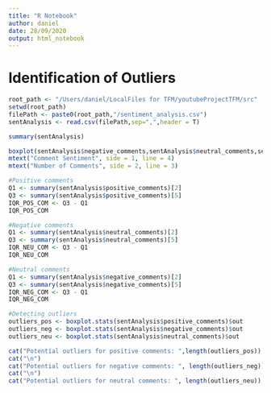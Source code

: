 ```yaml
---
title: "R Notebook"
author: daniel
date: 28/09/2020
output: html_notebook
---
```


# Identification of Outliers
```r
root_path <- "/Users/daniel/LocalFiles for TFM/youtubeProjectTFM/src"
setwd(root_path)
filePath <- paste0(root_path,"/sentiment_analysis.csv")
sentAnalysis <- read.csv(filePath,sep=",",header = T)

summary(sentAnalysis)
```
```r
boxplot(sentAnalysis$negative_comments,sentAnalysis$neutral_comments,sentAnalysis$positive_comments, names = c("Negative","Neutral","Positive"),las = 2, col = c("royalblue","lightgreen","orange"))
mtext("Comment Sentiment", side = 1, line = 4)
mtext("Number of Comments", side = 2, line = 3)
```
```r
#Positive comments
Q1 <- summary(sentAnalysis$positive_comments)[2]
Q3 <- summary(sentAnalysis$positive_comments)[5]
IQR_POS_COM <- Q3 - Q1
IQR_POS_COM

#Negative comments
Q1 <- summary(sentAnalysis$neutral_comments)[2]
Q3 <- summary(sentAnalysis$neutral_comments)[5]
IQR_NEU_COM <- Q3 - Q1
IQR_NEU_COM

#Neutral comments
Q1 <- summary(sentAnalysis$negative_comments)[2]
Q3 <- summary(sentAnalysis$negative_comments)[5]
IQR_NEG_COM <- Q3 - Q1
IQR_NEG_COM
```
```r
#Detecting outliers
outliers_pos <- boxplot.stats(sentAnalysis$positive_comments)$out
outliers_neg <- boxplot.stats(sentAnalysis$negative_comments)$out
outliers_neu <- boxplot.stats(sentAnalysis$neutral_comments)$out

cat("Potential outliers for positive comments: ",length(outliers_pos))
cat("\n")
cat("Potential outliers for negative comments: ", length(outliers_neg))
cat("\n")
cat("Potential outliers for neutral comments: ", length(outliers_neu))
```